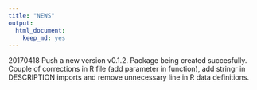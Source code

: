 ```yaml
---
title: "NEWS"
output: 
  html_document: 
    keep_md: yes
---
```



20170418 Push a new version v0.1.2. Package being created succesfully. Couple of
corrections in R file (add parameter in function), add stringr in DESCRIPTION
imports and remove unnecessary line in R data definitions.

